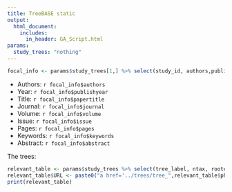 ```yaml
---
title: TreeBASE static
output: 
  html_document:
    includes:
      in_header: GA_Script.html
params:
  study_trees: "nothing"
---
```


```r
focal_info <- params$study_trees[1,] %>% select(study_id, authors,publishyear, papertitle, journal, volume, issue, pages, doi, abstract, keywords)
```

* Authors: `r focal_info$authors`
* Year: `r focal_info$publishyear`
* Title: `r focal_info$papertitle`
* Journal: `r focal_info$journal`
* Volume: `r focal_info$volume`
* Issue: `r focal_info$issue`
* Pages: `r focal_info$pages`
* Keywords: `r focal_info$keywords`
* Abstract: `r focal_info$abstract`

The trees:

```r
relevant_table <- params$study_trees %>% select(tree_label, ntax, rootedtree, title, tree_kind, tree_type, tree_quality, phylotree_id)
relevant_table$URL <- paste0("a href='../trees/tree_",relevant_table$phylotree_id, ".phy")
print(relevant_table)
```

